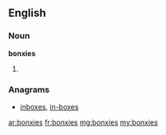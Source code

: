 ==English==

===Noun===
'''bonxies'''

# {{plural of|bonxie}}

===Anagrams===
* [[inboxes#English|inboxes]], [[in-boxes#English|in-boxes]]

[[ar:bonxies]]
[[fr:bonxies]]
[[mg:bonxies]]
[[my:bonxies]]